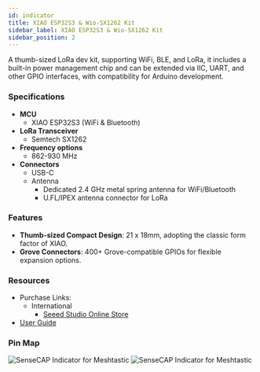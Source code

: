 ```yaml
---
id: indicator
title: XIAO ESP32S3 & Wio-SX1262 Kit
sidebar_label: XIAO ESP32S3 & Wio-SX1262 Kit
sidebar_position: 2
---
```


A thumb-sized LoRa dev kit, supporting WiFi, BLE, and LoRa, it includes a built-in power management chip and can be extended via IIC, UART, and other GPIO interfaces, with compatibility for Arduino development.




### Specifications

- **MCU**
  - XIAO ESP32S3 (WiFi & Bluetooth)
- **LoRa Transceiver**
  - Semtech SX1262
- **Frequency options**
  - 862-930 MHz
- **Connectors**
  - USB-C
  - Antenna
     - Dedicated 2.4 GHz metal spring antenna for WiFi/Bluetooth
     - U.FL/IPEX antenna connector for LoRa

### Features


- **Thumb-sized Compact Design**: 21 x 18mm, adopting the classic form factor of XIAO.
- **Grove Connectors**: 400+ Grove-compatible GPIOs for flexible expansion options.

### Resources

- Purchase Links:
  - International
    - [Seeed Studio Online Store](https://www.seeedstudio.com/Wio-SX1262-with-XIAO-ESP32S3-p-5982.html)
- [User Guide](https://wiki.seeedstudio.com/xiao_esp32s3_&_wio_SX1262_kit_for_meshtastic/)

### Pin Map

![SenseCAP Indicator for Meshtastic](/img/hardware/seeed/pinout.webp)
![SenseCAP Indicator for Meshtastic](/img/hardware/seeed/pinout-back.webp)
